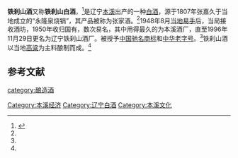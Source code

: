 {{中国非物质文化遗产 
| 级别 = 省
|名称 = 铁刹山酒酿造技艺
|子项 =
|图片 = 
|申报地区或单位 = [[本溪|本溪]]
|序号 = 32
|编号项目 = Ⅷ-9
|登录时间 = 2009年
|备注 = 第三批省级非遗项目
|分类 = 传统技艺
|省区市 = 辽宁省
}}
'''铁刹山酒'''又称'''铁刹山白酒'''，<ref name=l0>{{cite web|url=http://www.benxi.gov.cn/ly/dftc/content_255812 |title=铁刹山白酒|language=Zh-hans|accessdate=20`8年`1月4日}}</ref>是辽宁[[本溪|本溪]]出产的一种[[中国烧酒|白酒]]，源于1807年张嘉久于当地成立的“永隆泉烧锅”，其产品被称为张家酒。<ref name=l0/>1948年8月[[第二次国共内战|当地易手]]后，当局接收酒坊，1950年收归国有，数次易名，其中用得最久的为本溪酒厂，直至1996年11月29日更名为辽宁铁刹山酒厂。被授予[[中国驰名商标|中国驰名商标]]和[[中华老字号|中华老字号]]。<ref name=l0/>铁刹山酒以当地[[高粱|高粱]]为主料酿制而成。<ref name=l0/>

==参考文献==
{{reflist}}
{{饮料小作品}}
{{中華酒文化}}

[[category:酿造酒|category:酿造酒]]
[[Category:本溪经济|Category:本溪经济]]
[[Category:辽宁白酒|Category:辽宁白酒]]
[[Category:本溪文化|Category:本溪文化]]